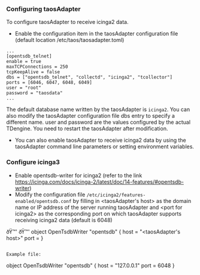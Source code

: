 

### Configuring taosAdapter

To configure taosAdapter to receive icinga2 data.

- Enable the configuration item in the taosAdapter configuration file (default location /etc/taos/taosadapter.toml)

```
...
[opentsdb_telnet]
enable = true
maxTCPConnections = 250
tcpKeepAlive = false
dbs = ["opentsdb_telnet", "collectd", "icinga2", "tcollector"]
ports = [6046, 6047, 6048, 6049]
user = "root"
password = "taosdata"
...
```

The default database name written by the taosAdapter is `icinga2`. You can also modify the taosAdapter configuration file dbs entry to specify a different name. user and password are the values configured by the actual TDengine. You need to restart the taosAdapter after modification.

- You can also enable taosAdapter to receive icinga2 data by using the taosAdapter command line parameters or setting environment variables.

### Configure icinga3

- Enable opentsdb-writer for icinga2 (refer to the link https://icinga.com/docs/icinga-2/latest/doc/14-features/#opentsdb-writer)
- Modify the configuration file `/etc/icinga2/features-enabled/opentsdb.conf` by filling in <taosAdapter's host\> as the domain name or IP address of the server running taosAdapter and <port for icinga2\> as the corresponding port on which taosAdapter supports receiving icinga2 data (default is 6048)

ðŸ™' ðŸ™'
object OpenTsdbWriter "opentsdb" {
  host = "<taosAdapter's host>"
  port = <port for icinga2>
}
```

Example file:

```
object OpenTsdbWriter "opentsdb" {
  host = "127.0.0.1"
  port = 6048
}
```

